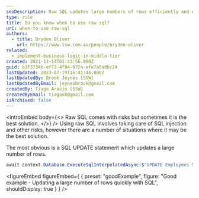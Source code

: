 ```yaml
---
seoDescription: Raw SQL updates large numbers of rows efficiently and effectively, minimizing risks with proper precautions.
type: rule
title: Do you know when to use raw sql?
uri: when-to-use-raw-sql
authors:
  - title: Bryden Oliver
    url: https://www.ssw.com.au/people/bryden-oliver
related:
  - implement-business-logic-in-middle-tier
created: 2021-12-14T01:43:56.000Z
guid: b3f3734b-ef73-4f84-972a-efe7a5a0bc24
lastUpdated: 2023-07-19T16:41:46.000Z
lastUpdatedBy: Brook Jeynes [SSW]
lastUpdatedByEmail: jeynesbrook@gmail.com
createdBy: Tiago Araújo [SSW]
createdByEmail: tiagov8@gmail.com
isArchived: false
---
```


<introEmbed
  body={<>
Raw SQL comes with risks but sometimes it is the best solution.
  </>}
/>
Using raw SQL involves taking care of SQL injection and other risks, however there are a number of situations where it may be the best solution.

The most obvious is a SQL UPDATE statement which updates a large number of rows.

```cs
await context.Database.ExecuteSqlInterpolatedAsync($"UPDATE Employees SET Active = {activeState}", ct);
```

<figureEmbed figureEmbed={ {
  preset: "goodExample",
  figure: "Good example - Updating a large number of rows quickly with SQL",
  shouldDisplay: true
} } />
